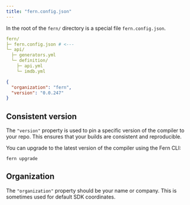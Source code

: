 ```yaml
---
title: "fern.config.json"
---
```


In the root of the `fern/` directory is a special file `fern.config.json`.

```yaml
fern/
├─ fern.config.json # <---
└─ api/
  ├─ generators.yml
  └─ definition/
    ├─ api.yml
    └─ imdb.yml
```

```json fern.config.json
{
  "organization": "fern",
  "version": "0.0.247"
}
```

## Consistent version

The `"version"` property is used to pin a specific version of the compiler to
your repo. This ensures that your builds are consistent and reproducible.

You can upgrade to the latest version of the compiler using the Fern CLI:

```
fern upgrade
```

## Organization

The `"organization"` property should be your name or company. This is sometimes used for default SDK coordinates.
